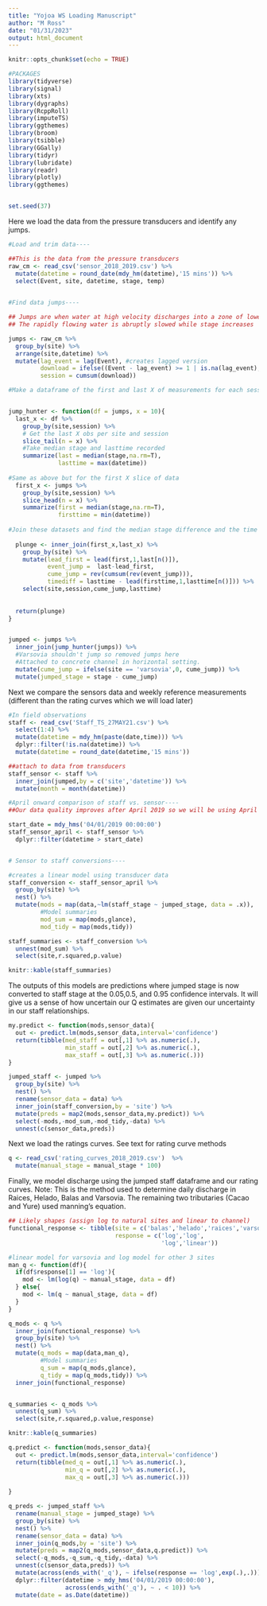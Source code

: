 ---
title: "Yojoa WS Loading Manuscript"
author: "M Ross"
date: "01/31/2023"
output: html_document
---

```{r setup, include=FALSE}
knitr::opts_chunk$set(echo = TRUE)
```


```{r include=FALSE}

#PACKAGES
library(tidyverse)
library(signal)
library(xts)
library(dygraphs) 
library(RcppRoll)
library(imputeTS)
library(ggthemes)
library(broom)
library(tsibble)
library(GGally)
library(tidyr)
library(lubridate)
library(readr)
library(plotly) 
library(ggthemes)


set.seed(37)
```


Here we load the data from the pressure transducers and identify any jumps. 

```{r  warning=FALSE, error=FALSE, message=FALSE}
#Load and trim data----

##This is the data from the pressure transducers 
raw_cm <- read_csv('sensor_2018_2019.csv') %>%
  mutate(datetime = round_date(mdy_hm(datetime),'15 mins')) %>% 
  select(Event, site, datetime, stage, temp)
  

#Find data jumps----

## Jumps are when water at high velocity discharges into a zone of lower velocity. 
## The rapidly flowing water is abruptly slowed while stage increases

jumps <- raw_cm %>%
  group_by(site) %>%
  arrange(site,datetime) %>%
  mutate(lag_event = lag(Event), #creates lagged version
         download = ifelse((Event - lag_event) >= 1 | is.na(lag_event), 0,1),
         session = cumsum(download)) 

#Make a dataframe of the first and last X of measurements for each session. X is the of measurements to average over. 


jump_hunter <- function(df = jumps, x = 10){
  last_x <- df %>%
    group_by(site,session) %>%
    # Get the last X obs per site and session
    slice_tail(n = x) %>%
    #Take median stage and lasttime recorded
    summarize(last = median(stage,na.rm=T),
              lasttime = max(datetime)) 
  
#Same as above but for the first X slice of data
  first_x <- jumps %>%
    group_by(site,session) %>%
    slice_head(n = x) %>%
    summarize(first = median(stage,na.rm=T),
              firsttime = min(datetime))
  
#Join these datasets and find the median stage difference and the time diff. The time diff is critical because with big time gaps the jumps are likely wrong. 
  
  plunge <- inner_join(first_x,last_x) %>%
    group_by(site) %>%
    mutate(lead_first = lead(first,1,last[n()]),
           event_jump =  last-lead_first,
           cume_jump = rev(cumsum(rev(event_jump))),
           timediff = lasttime - lead(firsttime,1,lasttime[n()])) %>%
    select(site,session,cume_jump,lasttime)
  
  
  return(plunge)
}


jumped <- jumps %>%
  inner_join(jump_hunter(jumps)) %>%
  #Varsovia shouldn't jump so removed jumps here 
  #Attached to concrete channel in horizontal setting. 
  mutate(cume_jump = ifelse(site == 'varsovia',0, cume_jump)) %>%
  mutate(jumped_stage = stage - cume_jump)


```

Next we compare the sensors data and weekly reference measurements (different than the rating curves which we will load later)

```{r warning=FALSE, error=FALSE, message=FALSE}
#In field observations
staff <- read_csv('Staff_TS_27MAY21.csv') %>% 
  select(1:4) %>%
  mutate(datetime = mdy_hm(paste(date,time))) %>%
  dplyr::filter(!is.na(datetime)) %>%
  mutate(datetime = round_date(datetime,'15 mins'))

##attach to data from transducers
staff_sensor <- staff %>%
  inner_join(jumped,by = c('site','datetime')) %>%
  mutate(month = month(datetime))

#April onward comparison of staff vs. sensor----
##Our data quality improves after April 2019 so we will be using April 2019-April 2020 as our '1 calendar year'

start_date = mdy_hms('04/01/2019 00:00:00')
staff_sensor_april <- staff_sensor %>%
  dplyr::filter(datetime > start_date)


# Sensor to staff conversions----

#creates a linear model using transducer data
staff_conversion <- staff_sensor_april %>%
  group_by(site) %>%
  nest() %>%
  mutate(mods = map(data,~lm(staff_stage ~ jumped_stage, data = .x)),
         #Model summaries
         mod_sum = map(mods,glance),
         mod_tidy = map(mods,tidy))

staff_summaries <- staff_conversion %>%
  unnest(mod_sum) %>%
  select(site,r.squared,p.value)

knitr::kable(staff_summaries)


```

The outputs of this models are predictions where jumped stage is now converted to staff stage at the 0.05,0.5, and 0.95 confidence intervals. It will give us a sense of how uncertain our Q estimates are given our uncertainty in our staff relationships.

```{r  warning=FALSE, error=FALSE,  message=FALSE}


my.predict <- function(mods,sensor_data){
  out <- predict.lm(mods,sensor_data,interval='confidence')
  return(tibble(med_staff = out[,1] %>% as.numeric(.),
                min_staff = out[,2] %>% as.numeric(.),
                max_staff = out[,3] %>% as.numeric(.)))
}

jumped_staff <- jumped %>%
  group_by(site) %>%
  nest() %>%
  rename(sensor_data = data) %>%
  inner_join(staff_conversion,by = 'site') %>%
  mutate(preds = map2(mods,sensor_data,my.predict)) %>%
  select(-mods,-mod_sum,-mod_tidy,-data) %>%
  unnest(c(sensor_data,preds)) 

```

Next we load the ratings curves. See text for rating curve methods 

```{r  warning=FALSE, error=FALSE,  message=FALSE}


q <- read_csv('rating_curves_2018_2019.csv')  %>%  
  mutate(manual_stage = manual_stage * 100)


```

Finally, we model discharge using the jumped staff dataframe and our rating curves. 
Note: This is the method used to determine daily discharge in Raices, Helado, Balas and Varsovia. The remaining two tributaries (Cacao and Yure) used manning's equation. 

```{r  warning=FALSE, error=FALSE,  message=FALSE}
## Likely shapes (assign log to natural sites and linear to channel)
functional_response <- tibble(site = c('balas','helado','raices','varsovia'),
                              response = c('log','log',
                                           'log','linear'))

#linear model for varsovia and log model for other 3 sites
man_q <- function(df){
  if(df$response[1] == 'log'){
    mod <- lm(log(q) ~ manual_stage, data = df)
  } else{
    mod <- lm(q ~ manual_stage, data = df)
  }
}

q_mods <- q %>%
  inner_join(functional_response) %>%
  group_by(site) %>%
  nest() %>%
  mutate(q_mods = map(data,man_q),
         #Model summaries
         q_sum = map(q_mods,glance),
         q_tidy = map(q_mods,tidy)) %>%
  inner_join(functional_response) 


q_summaries <- q_mods %>%
  unnest(q_sum) %>%
  select(site,r.squared,p.value,response)

knitr::kable(q_summaries)

q.predict <- function(mods,sensor_data){
  out <- predict.lm(mods,sensor_data,interval='confidence')
  return(tibble(med_q = out[,1] %>% as.numeric(.),
                min_q = out[,2] %>% as.numeric(.),
                max_q = out[,3] %>% as.numeric(.)))
  
}

q_preds <- jumped_staff %>%
  rename(manual_stage = jumped_stage) %>%
  group_by(site) %>% 
  nest() %>%
  rename(sensor_data = data) %>%
  inner_join(q_mods,by = 'site') %>%
  mutate(preds = map2(q_mods,sensor_data,q.predict)) %>%
  select(-q_mods,-q_sum,-q_tidy,-data) %>%
  unnest(c(sensor_data,preds)) %>%
  mutate(across(ends_with('_q'), ~ ifelse(response == 'log',exp(.),.))) %>%
  dplyr::filter(datetime > mdy_hms('04/01/2019 00:00:00'),
                across(ends_with('_q'), ~ . < 10)) %>%
  mutate(date = as.Date(datetime)) 

```




